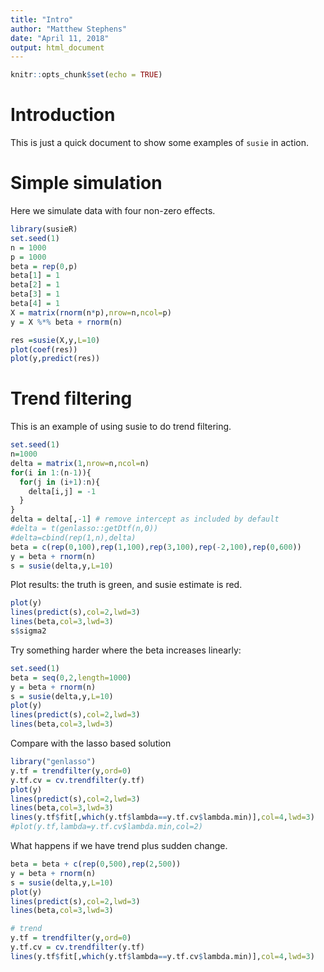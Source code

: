 ```yaml
---
title: "Intro"
author: "Matthew Stephens"
date: "April 11, 2018"
output: html_document
---
```


```r
knitr::opts_chunk$set(echo = TRUE)
```

# Introduction

This is just a quick document to show some examples of `susie` in action.


# Simple simulation

Here we simulate data with four non-zero effects.
```r
library(susieR)
set.seed(1)
n = 1000
p = 1000
beta = rep(0,p)
beta[1] = 1
beta[2] = 1
beta[3] = 1
beta[4] = 1
X = matrix(rnorm(n*p),nrow=n,ncol=p)
y = X %*% beta + rnorm(n)

res =susie(X,y,L=10)
plot(coef(res))
plot(y,predict(res))
```


# Trend filtering

This is an example of using susie to do trend filtering.

```r
set.seed(1)
n=1000
delta = matrix(1,nrow=n,ncol=n)
for(i in 1:(n-1)){
  for(j in (i+1):n){
    delta[i,j] = -1
  }
}
delta = delta[,-1] # remove intercept as included by default
#delta = t(genlasso::getDtf(n,0))
#delta=cbind(rep(1,n),delta)
beta = c(rep(0,100),rep(1,100),rep(3,100),rep(-2,100),rep(0,600))
y = beta + rnorm(n)
s = susie(delta,y,L=10)
```

Plot results: the truth is green, and susie estimate is red.
```r
plot(y)
lines(predict(s),col=2,lwd=3)
lines(beta,col=3,lwd=3)
s$sigma2
```


Try something harder where the beta increases linearly:
```r
set.seed(1)
beta = seq(0,2,length=1000)
y = beta + rnorm(n)
s = susie(delta,y,L=10)
plot(y)
lines(predict(s),col=2,lwd=3)
lines(beta,col=3,lwd=3)
```

Compare with the lasso based solution
```r
library("genlasso")
y.tf = trendfilter(y,ord=0)
y.tf.cv = cv.trendfilter(y.tf)
plot(y)
lines(predict(s),col=2,lwd=3)
lines(beta,col=3,lwd=3)
lines(y.tf$fit[,which(y.tf$lambda==y.tf.cv$lambda.min)],col=4,lwd=3)
#plot(y.tf,lambda=y.tf.cv$lambda.min,col=2)
```

What happens if we have trend plus sudden change.

```r
beta = beta + c(rep(0,500),rep(2,500))
y = beta + rnorm(n)
s = susie(delta,y,L=10)
plot(y)
lines(predict(s),col=2,lwd=3)
lines(beta,col=3,lwd=3)

# trend
y.tf = trendfilter(y,ord=0)
y.tf.cv = cv.trendfilter(y.tf)
lines(y.tf$fit[,which(y.tf$lambda==y.tf.cv$lambda.min)],col=4,lwd=3)
```


